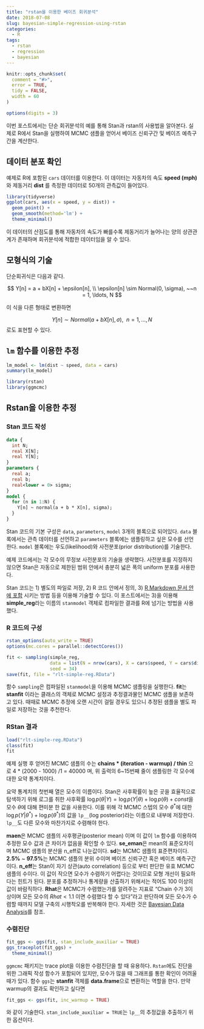 ```yaml
---
title: "rstan을 이용한 베이즈 회귀분석"
date: 2018-07-08
slug: bayesian-simple-regression-using-rstan
categories:
  - R
tags:
  - rstan
  - regression
  - bayesian
---
```


```r
knitr::opts_chunk$set(
  comment = "#>",
  error = TRUE,
  tidy = FALSE,
  width = 60
)

options(digits = 3)
```

이번 포스트에서는 단순 회귀분석의 예를 통해 Stan과 rstan의 사용법을 알아본다. 실제로 R에서 Stan을 실행하여 MCMC 샘플을 얻어서 베이즈 신뢰구간 및 베이즈 예측구간을 계산한다. 

## 데이터 분포 확인

예제로 R에 포함된 `cars` 데이터를 이용한다. 이 데이터는 자동차의 속도 **speed (mph)**와 제동거리 **dist** 를 측정한 데이터로 50개의 관측값이 들어있다.

```r
library(tidyverse)
ggplot(cars, aes(x = speed, y = dist)) +
  geom_point() +
  geom_smooth(method='lm') +
  theme_minimal()
```

이 데이터의 산점도를 통해 자동차의 속도가 빠를수록 제동거리가 늘어나는 양의 상관관계가 존재하며 회귀분석에 적합한 데이터임을 알 수 있다.

## 모형식의 기술

단순회귀식은 다음과 같다.

$$
Y[n] = a + bX[n] + \epsilon[n],  \\
\epsilon[n] \sim Normal(0, \sigma), ~~n = 1, \ldots, N
$$

이 식을 다른 형태로 변환하면 

$$
Y[n]  \sim Normal(a + bX[n], \sigma), ~~n = 1, \ldots, N
$$
로도 표현할 수 있다.

## `lm` 함수를 이용한 추정

```r
lm_model <- lm(dist ~ speed, data = cars)
summary(lm_model)
```


```r
library(rstan)
library(ggmcmc)
```

## Rstan을 이용한 추정

### Stan 코드 작성

```stan
data {
  int N;
  real X[N];
  real Y[N];
}
parameters {
  real a;
  real b;
  real<lower = 0> sigma;
}
model {
  for (n in 1:N) {
    Y[n] ~ normal(a + b * X[n], sigma);
  }
}
```

Stan 코드의 기본 구성은 `data`, `parameters`, `model` 3개의 블록으로 되어있다. `data` 블록에서는 관측 데이터를 선언하고 `parameters` 블록에는 샘플링하고 싶은 모수를 선언한다. `model` 블록에는 우도(likelihood)와 사전분포(prior distribution)를 기술한다. 

예제 코드에서는 각 모수의 무정보 사전분포의 기술을 생략했다. 사전분포를 지정하지 않으면 Stan은 자동으로 제한된 범위 안에서 충분히 넓은 폭의 uniform 분포를 사용한다.

Stan 코드는 1) 별도의 파일로 저장, 2) R 코드 안에서 정의, 3) [R Markdown 문서 안에 포함](https://rmarkdown.rstudio.com/authoring_knitr_engines.html%23sql#stan) 시키는 방법 등을 이용해 기술할 수 있다. 이 포스트에서는 3)을 이용해 **simple_reg**라는 이름의 `stanmodel` 객체로 컴파일한 결과를 R에 넘기는 방법을 사용했다.

### R 코드의 구성

```r
rstan_options(auto_write = TRUE)
options(mc.cores = parallel::detectCores())

fit <- sampling(simple_reg,
                data = list(N = nrow(cars), X = cars$speed, Y = cars$dist), 
                seed = 34)
save(fit, file = "rlt-simple-reg.RData")
```

함수 `sampling`은 컴파일된 `stanmodel`을 이용해 MCMC 샘플링을 실행한다. **fit**는 **stanfit** 이라는 클래스의 객체로 MCMC 설정과 추정결과물인 MCMC 샘플을 보존하고 있다. 때때로 MCMC 추정에 오랜 시간이 걸릴 경우도 있으니 추정된 샘플을 별도 파일로 저장하는 것을 추천한다.

### RStan 결과

```r
load("rlt-simple-reg.RData")
class(fit)
fit
```
예제 실행 후 얻어진 MCMC 샘플의 수는 **chains * (iteration - warmup) / thin** 으로 4 * (2000 - 1000) /1 = 40000 며, 위 출력의 6~15번째 줄이 샘플링한 각 모수에 대한 요약 통계치이다.

요약 통계치의 첫번째 열은 모수의 이름이다. 
Stan은 사후확률이 높은 곳을 효율적으로 탐색하기 위해 로그를 취한 사후확률 $\log p(\theta | Y) = \log p(Y|\theta) + \log p(\theta) + const$을 모수 $\theta$에 대해 편미분 한 값을 사용한다. 이를 위해 각 MCMC 스텝의 모수 $\theta^*$에 대한 $\log p(Y|\theta^*) + \log p(\theta^*)$의 값을 `lp__`(log posterior)라는 이름으로 내부에 저장한다. `lp__`도 다른 모수와 마찬가지로 수렴해야 한다.

**maen**은 MCMC 샘플의 사후평균(posterior mean) 이며 이 값이 `lm` 함수를 이용하여 추정한 모수 값과 큰 차이가 없음을 확인할 수 있다. **se_eman**은 mean의 표준오차이며 MCMC 샘플의 분산을 n_eff로 나눈값이다. **sd**는 MCMC 샘플의 표준편차이다. **2.5%** ~ **97.5%**는 MCMC 샘플의 분위 수이며 베이즈 신뢰구간 혹은 베이즈 예측구간이다. **n_eff**는 Stan이 자기 상관(auto correlation) 등으로 부터 판단한 유효 MCMC 샘플의 수이다. 이 값이 작으면 모수가 수렴하기 어렵다는 것이므로 모형 개선이 필요하다는 힌트가 된다. 분포를 추정하거나 통계량을 산출하기 위해서는 적어도 100 이상의 값이 바람직하다. **Rhat**은 MCMC가 수렴했는가를 알려주는 지표로 "Chain 수가 3이상이며 모든 모수의 $Rhat < 1.1$ 이면 수렴했다 할 수 있다"라고 판단하며 모든 모수가 수렴할 때까지 모델 구축의 시행착오를 반복해야 한다. 자세한 것은 [Bayesian Data Analysis](http://www.stat.columbia.edu/~gelman/book/)를 참조.


### 수렴진단 

```r
fit_ggs <- ggs(fit, stan_include_auxiliar = TRUE)
ggs_traceplot(fit_ggs) +
  theme_minimal()
```

`ggmcmc` 패키지는 trace plot을 이용한 수렴진단을 할 때 유용하다. `Rstan`에도 진단을 위한 그래픽 작성 함수가 포함되어 있지만, 모수가 많을 때 그래프를 통한 확인이 어려울 때가 있다. 함수 `ggs`는 **stanfit** 객체를 **data.frame**으로 변환하는 역할을 한다. 만약 warmup의 결과도 확인하고 싶다면 

```r
fit_ggs <- ggs(fit, inc_warmup = TRUE)
```

와 같이 기술한다. `stan_include_auxiliar = TRUE`는 `lp__`의 추정값을 추출하기 위한 옵션이다. 
